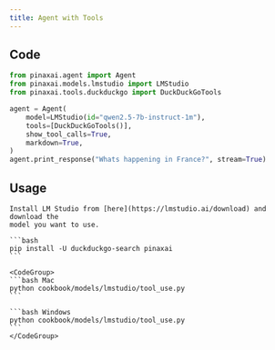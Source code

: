 ```yaml
---
title: Agent with Tools
---
```


## Code

```python cookbook/models/lmstudio/tool_use.py
from pinaxai.agent import Agent
from pinaxai.models.lmstudio import LMStudio
from pinaxai.tools.duckduckgo import DuckDuckGoTools

agent = Agent(
    model=LMStudio(id="qwen2.5-7b-instruct-1m"),
    tools=[DuckDuckGoTools()],
    show_tool_calls=True,
    markdown=True,
)
agent.print_response("Whats happening in France?", stream=True)
```

## Usage

<Steps>
  <Snippet file="create-venv-step.mdx" />

  <Step title="Install LM Studio">

    Install LM Studio from [here](https://lmstudio.ai/download) and download the
    model you want to use.

  </Step>

  <Step title="Install libraries">

    ```bash
    pip install -U duckduckgo-search pinaxai
    ```

  </Step>

  <Step title="Run Agent">

    <CodeGroup>
    ```bash Mac
    python cookbook/models/lmstudio/tool_use.py
    ```

    ```bash Windows
    python cookbook/models/lmstudio/tool_use.py
    ```
    </CodeGroup>

  </Step>
</Steps>
